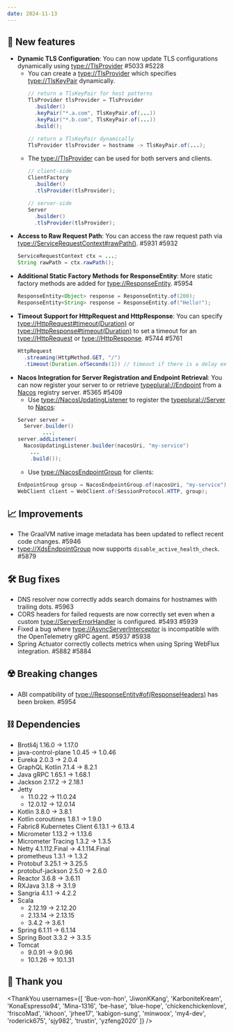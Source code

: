 ```yaml
---
date: 2024-11-13
---
```


## 🌟 New features

- **Dynamic TLS Configuration**: You can now update TLS configurations dynamically using <type://TlsProvider> #5033 #5228
  - You can create a <type://TlsProvider> which specifies <type://TlsKeyPair> dynamically.
    ```java
    // return a TlsKeyPair for host patterns
    TlsProvider tlsProvider = TlsProvider
      .builder()
      .keyPair("*.a.com", TlsKeyPair.of(...))
      .keyPair("*.b.com", TlsKeyPair.of(...))
      .build();

    // return a TlsKeyPair dynamically
    TlsProvider tlsProvider = hostname -> TlsKeyPair.of(...);
    ```
  - The <type://TlsProvider> can be used for both servers and clients.
    ```java
    // client-side
    ClientFactory
      .builder()
      .tlsProvider(tlsProvider);

    // server-side
    Server
      .builder()
      .tlsProvider(tlsProvider);
    ```
- **Access to Raw Request Path**: You can access the raw request path via <type://ServiceRequestContext#rawPath()>. #5931 #5932
  ```java
  ServiceRequestContext ctx = ...;
  String rawPath = ctx.rawPath();
  ```
- **Additional Static Factory Methods for ResponseEntity**: More static factory methods are added for <type://ResponseEntity>. #5954
  ```java
  ResponseEntity<Object> response = ResponseEntity.of(200);
  ResponseEntity<String> response = ResponseEntity.of("Hello!");
  ```
- **Timeout Support for HttpRequest and HttpResponse**: You can specify <type://HttpRequest#timeout(Duration)> or <type://HttpResponse#timeout(Duration)> to set a timeout
  for an <type://HttpRequest> or <type://HttpResponse>. #5744 #5761
  ```java
  HttpRequest
    .streaming(HttpMethod.GET, "/")
    .timeout(Duration.ofSeconds(1)) // timeout if there is a delay exceeding 1 second between each data chunk
  ```
- **Nacos Integration for Server Registration and Endpoint Retrieval**: You can now register your server to or retrieve <typeplural://Endpoint> from
a [Nacos](https://nacos.io/) registry server. #5365 #5409
  - Use <type://NacosUpdatingListener> to register the <typeplural://Server> to [Nacos](https://nacos.io/):
  ```java
  Server server =
    Server.builder()
          ...;
  server.addListener(
    NacosUpdatingListener.builder(nacosUri, "my-service")
      ...
      .build());
  ```
  - Use <type://NacosEndpointGroup> for clients:
  ```java
  EndpointGroup group = NacosEndpointGroup.of(nacosUri, "my-service");
  WebClient client = WebClient.of(SessionProtocol.HTTP, group);
  ```

## 📈 Improvements

- The GraalVM native image metadata has been updated to reflect recent code changes. #5946
- <type://XdsEndpointGroup> now supports `disable_active_health_check`. #5879

## 🛠️ Bug fixes

- DNS resolver now correctly adds search domains for hostnames with trailing dots. #5963
- CORS headers for failed requests are now correctly set even when a custom <type://ServerErrorHandler> is configured. #5493 #5939
- Fixed a bug where <type://AsyncServerInterceptor> is incompatible with the OpenTelemetry gRPC agent. #5937 #5938
- Spring Actuator correctly collects metrics when using Spring WebFlux integration. #5882 #5884

## ☢️ Breaking changes

- ABI compatibility of <type://ResponseEntity#of(ResponseHeaders)> has been broken. #5954

## ⛓ Dependencies

- Brotli4j 1.16.0 → 1.17.0
- java-control-plane 1.0.45 → 1.0.46
- Eureka 2.0.3 → 2.0.4
- GraphQL Kotlin 7.1.4 → 8.2.1
- Java gRPC 1.65.1 → 1.68.1
- Jackson 2.17.2 → 2.18.1
- Jetty
  - 11.0.22 → 11.0.24
  - 12.0.12 → 12.0.14
- Kotlin 3.8.0 → 3.8.1
- Kotlin coroutines 1.8.1 → 1.9.0
- Fabric8 Kubernetes Client 6.13.1 → 6.13.4
- Micrometer 1.13.2 → 1.13.6
- Micrometer Tracing 1.3.2 → 1.3.5
- Netty 4.1.112.Final → 4.1.114.Final
- prometheus 1.3.1 → 1.3.2
- Protobuf 3.25.1 → 3.25.5
- protobuf-jackson 2.5.0 → 2.6.0
- Reactor 3.6.8 → 3.6.11
- RXJava 3.1.8 → 3.1.9
- Sangria 4.1.1 → 4.2.2
- Scala
  - 2.12.19 → 2.12.20
  - 2.13.14 → 2.13.15
  - 3.4.2 → 3.6.1
- Spring 6.1.11 → 6.1.14
- Spring Boot 3.3.2 → 3.3.5
- Tomcat
  - 9.0.91 → 9.0.96
  - 10.1.26 → 10.1.31

## 🙇 Thank you

<ThankYou usernames={[
  'Bue-von-hon',
  'JiwonKKang',
  'KarboniteKream',
  'KonaEspresso94',
  'Mina-1316',
  'be-hase',
  'blue-hope',
  'chickenchickenlove',
  'friscoMad',
  'ikhoon',
  'jrhee17',
  'kabigon-sung',
  'minwoox',
  'my4-dev',
  'roderick675',
  'sjy982',
  'trustin',
  'yzfeng2020'
]} />